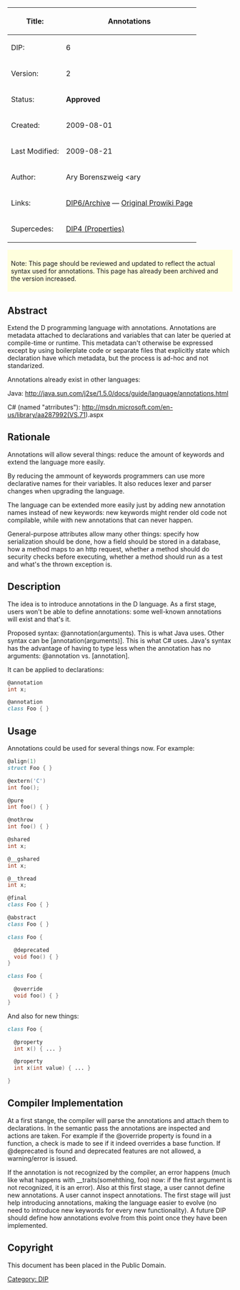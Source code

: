 {| class="wikitable"
!Title:	
!'''Annotations'''
|-
|DIP:	
|6
|-
|Version:
|2
|-
|Status:
|'''Approved'''
|-
|Created:
|2009-08-01
|-
|Last Modified:
|2009-08-21
|-
|Author:
|Ary Borenszweig <ary
|-
|Links:
|[[DIP6/Archive]] — [http://prowiki.org/wiki4d/wiki.cgi?LanguageDevel/DIPs/DIP6 Original Prowiki Page]
|-
|Supercedes:
|[[DIP4|DIP4 (Properties)]]
|}

<div style="padding: 1ex 1ex; background: #ffd;">Note: This page should be reviewed and updated to reflect the actual syntax used for annotations. This page has already been archived and the version increased.</div>

== Abstract ==
Extend the D programming language with annotations. Annotations are metadata attached to declarations and variables that can later be queried at compile-time or runtime. This metadata can't otherwise be expressed except by using boilerplate code or separate files that explicitly state which declaration have which metadata, but the process is ad-hoc and not standarized. 

Annotations already exist in other languages:

Java: http://java.sun.com/j2se/1.5.0/docs/guide/language/annotations.html

C# (named "atrributes"): http://msdn.microsoft.com/en-us/library/aa287992(VS.71).aspx

== Rationale ==
Annotations will allow several things: reduce the amount of keywords and extend the language more easily.

By reducing the ammount of keywords programmers can use more declarative names for their variables. It also reduces lexer and parser changes when upgrading the language.

The language can be extended more easily just by adding new annotation names instead of new keywords: new keywords might render old code not compilable, while with new annotations that can never happen.

General-purpose attributes allow many other things: specify how serialization should be done, how a field should be stored in a database, how a method maps to an http request, whether a method should do security checks before executing, whether a method should run as a test and what's the thrown exception is.

== Description ==
The idea is to introduce annotations in the D language. As a first stage, users won't be able to define annotations: some well-known annotations will exist and that's it.

Proposed syntax: @annotation(arguments). This is what Java uses. Other syntax can be [annotation(arguments)]. This is what C# uses. Java's syntax has the advantage of having to type less when the annotation has no arguments: @annotation vs. [annotation].

It can be applied to declarations:
<syntaxhighlight lang="d">
@annotation
int x;

@annotation
class Foo { }
</syntaxhighlight>

== Usage ==
Annotations could be used for several things now. For example:
<syntaxhighlight lang="d">
@align(1)
struct Foo { }

@extern('C')
int foo();

@pure
int foo() { }

@nothrow
int foo() { }

@shared
int x;

@__gshared
int x;

@__thread
int x;

@final
class Foo { }

@abstract
class Foo { }

class Foo {

  @deprecated
  void foo() { }
}

class Foo {

  @override
  void foo() { }
}
</syntaxhighlight>

And also for new things:

<syntaxhighlight lang="d">
class Foo {

  @property
  int x() { ... }

  @property
  int x(int value) { ... }

}
</syntaxhighlight>

== Compiler Implementation ==
At a first stange, the compiler will parse the annotations and attach them to declarations. In the semantic pass the annotations are inspected and actions are taken. For example if the @override property is found in a function, a check is made to see if it indeed overrides a base function. If @deprecated is found and deprecated features are not allowed, a warning/error is issued.
 
If the annotation is not recognized by the compiler, an error happens (much like what happens with __traits(somehthing, foo) now: if the first argument is not recognized, it is an error). Also at this first stage, a user cannot define new annotations. A user cannot inspect annotations. The first stage will just help introducing annotations, making the language easier to evolve (no need to introduce new keywords for every new functionality). A future DIP should define how annotations evolve from this point once they have been implemented.

== Copyright ==
This document has been placed in the Public Domain.

[[Category: DIP]]